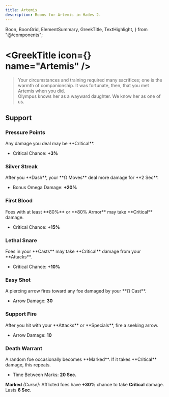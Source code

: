 ```yaml
---
title: Artemis
description: Boons for Artemis in Hades 2.
---
```


  Boon,
  BoonGrid,
  ElementSummary,
  GreekTitle,
  TextHighlight,
} from "@/components";


# <GreekTitle icon={<IconArtemis  />} name="Artemis" />

> Your circumstances and training required many sacrifices; one is the warmth of
> companionship. It was fortunate, then, that you met Artemis when you did.\
> Olympus knows her as a wayward daughter. We know her as one of us.

<ElementSummary boons={DbBoons.Artemis} />

## Support

### Pressure Points

<Boon boon={DbBoons.Artemis.pressurePoints}>
Any damage you deal may be **Critical**.

- Critical Chance: **+3%**

</Boon>

### Silver Streak

<Boon boon={DbBoons.Artemis.silverStreak}>
After you **Dash**, your **Ω Moves** deal more damage for **2 Sec**.

- Bonus Omega Damage: **+20%**

</Boon>

### First Blood

<Boon boon={DbBoons.Artemis.firstBlood}>
Foes with at least **80%** <IconLife /> or **80% Armor** may take **Critical** damage.

- Critical Chance: **+15%**

</Boon>

### Lethal Snare

<Boon boon={DbBoons.Artemis.lethalSnare}>
Foes in your **Casts** may take **Critical** damage from your **Attacks**.

- Critical Chance: **+10%**

</Boon>

### Easy Shot

<Boon boon={DbBoons.Artemis.easyShot}>
A piercing arrow fires toward any foe damaged by your **Ω Cast**.

- Arrow Damage: **30**

</Boon>

### Support Fire

<Boon boon={DbBoons.Artemis.supportFire}>
After you hit with your **Attacks** or **Specials**, fire a seeking arrow.

- Arrow Damage: **10**

</Boon>

### Death Warrant

<Boon boon={DbBoons.Artemis.deathWarrant}>
A random foe occasionally becomes **Marked**. If it takes **Critical** damage, this repeats.

- Time Between Marks: **20 Sec.**

**Marked** _(Curse)_: Afflicted foes have **+30%** chance to take **Critical** damage. Lasts **6 Sec**.

</Boon>
